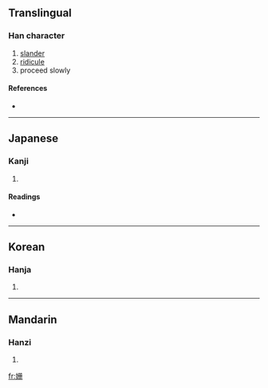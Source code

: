{{see|姍}}
==Translingual==

===Han character===
{{Han char|rn=38|rad=女|as=05|sn=8|four=|canj=女月月一 (VBBM)}}

# [[slander]]
# [[ridicule]]
# proceed slowly

====References====
* {{Han ref|kx=0259.151|hdz=21040.010|uh=59D7|ud=22999}}

----

==Japanese==

===Kanji===
{{ja-kanji|grade=|rs=女05}}

# {{defn|Japanese}}

====Readings====
* {{ja-readings|on=[[さん]] (san), [[せん]] (sen), [[はん]] (han), [[さつ]] (satsu), [[さち]] (sachi)|kun=[[みめよい]] (mimeyoi), [[そしる]] (soshiru), [[みにくい]] (minikui)}}

----

==Korean==

===Hanja===
{{ko-hanja|hangeul=산|rv=san|mr=san}}

# {{defn|Korean}}

----

==Mandarin==

===Hanzi===
{{cmn-hanzi|tra=姍|pin=[[shān]] ([[shan1]])|wg=shan<sup>1</sup>}}

# {{defn|Mandarin}}

[[fr:姗]]